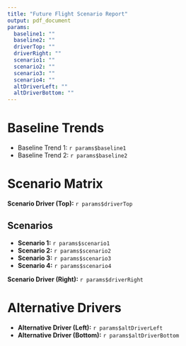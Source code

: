 ```yaml
---
title: "Future Flight Scenario Report"
output: pdf_document
params:
  baseline1: ""
  baseline2: ""
  driverTop: ""
  driverRight: ""
  scenario1: ""
  scenario2: ""
  scenario3: ""
  scenario4: ""
  altDriverLeft: ""
  altDriverBottom: ""
---
```


# Baseline Trends

- Baseline Trend 1: `r params$baseline1`
- Baseline Trend 2: `r params$baseline2`

# Scenario Matrix

**Scenario Driver (Top):** `r params$driverTop`

## Scenarios

- **Scenario 1:** `r params$scenario1`
- **Scenario 2:** `r params$scenario2`
- **Scenario 3:** `r params$scenario3`
- **Scenario 4:** `r params$scenario4`

**Scenario Driver (Right):** `r params$driverRight`

# Alternative Drivers

- **Alternative Driver (Left):** `r params$altDriverLeft`
- **Alternative Driver (Bottom):** `r params$altDriverBottom`
